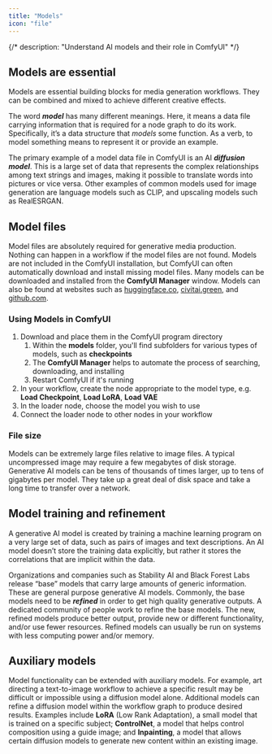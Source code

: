 ```yaml
---
title: "Models"
icon: "file"
---
```


{/*
description: "Understand AI models and their role in ComfyUI"
*/}

## Models are essential

Models are essential building blocks for media generation workflows. They can be combined and mixed to achieve different creative effects.

The word **_model_** has many different meanings. Here, it means a data file carrying information that is required for a node graph to do its work. Specifically, it’s a data structure that _models_ some function. As a verb, to model something means to represent it or provide an example.

The primary example of a model data file in ComfyUI is an AI **_diffusion model_**. This is a large set of data that represents the complex relationships among text strings and images, making it possible to translate words into pictures or vice versa. Other examples of common models used for image generation are language models such as CLIP, and upscaling models such as RealESRGAN.

## Model files

Model files are absolutely required for generative media production. Nothing can happen in a workflow if the model files are not found. Models are not included in the ComfyUI installation, but ComfyUI can often automatically download and install missing model files. Many models can be downloaded and installed from the **ComfyUI Manager** window. Models can also be found at websites such as [huggingface.co](https://huggingface.co), [civitai.green](https://civitai.green), and [github.com](https://github.com).


### Using Models in ComfyUI

1. Download and place them in the ComfyUI program directory
    1. Within the **models** folder, you'll find subfolders for various types of models, such as **checkpoints**
    2. The **ComfyUI Manager** helps to automate the process of searching, downloading, and installing
    3. Restart ComfyUI if it's running
2. In your workflow, create the node appropriate to the model type, e.g. **Load Checkpoint**, **Load LoRA**, **Load VAE**
3. In the loader node, choose the model you wish to use
4. Connect the loader node to other nodes in your workflow

### File size

Models can be extremely large files relative to image files. A typical uncompressed image may require a few megabytes of disk storage. Generative AI models can be tens of thousands of times larger, up to tens of gigabytes per model. They take up a great deal of disk space and take a long time to transfer over a network.

## Model training and refinement

A generative AI model is created by training a machine learning program on a very large set of data, such as pairs of images and text descriptions. An AI model doesn’t store the training data explicitly, but rather it stores the correlations that are implicit within the data.

Organizations and companies such as Stability AI and Black Forest Labs release “base” models that carry large amounts of generic information. These are general purpose generative AI models. Commonly, the base models need to be **_refined_** in order to get high quality generative outputs. A dedicated community of people work to refine the base models. The new, refined models produce better output, provide new or different functionality, and/or use fewer resources. Refined models can usually be run on systems with less computing power and/or memory.

## Auxiliary models

Model functionality can be extended with auxiliary models. For example, art directing a text-to-image workflow to achieve a specific result may be difficult or impossible using a diffusion model alone. Additional models can refine a diffusion model within the workflow graph to produce desired results. Examples include **LoRA** (Low Rank Adaptation), a small model that is trained on a specific subject; **ControlNet**, a model that helps control composition using a guide image; and **Inpainting**, a model that allows certain diffusion models to generate new content within an existing image.